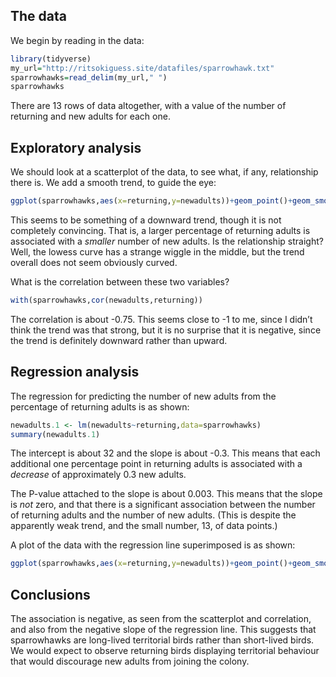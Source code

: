 
## The data

We begin by reading in the data:
  
```r
library(tidyverse)
my_url="http://ritsokiguess.site/datafiles/sparrowhawk.txt"
sparrowhawks=read_delim(my_url," ")
sparrowhawks
```

There are 13 rows of data altogether, with a value of the number of returning and new adults for each one.

## Exploratory analysis

We should look at a scatterplot of the data, to see what, if any, relationship there is. We add a smooth trend, to guide the eye:

```r
ggplot(sparrowhawks,aes(x=returning,y=newadults))+geom_point()+geom_smooth()
```

This seems to be something of a downward trend, though it is not completely convincing.  That is, a larger percentage of returning adults is associated with a *smaller* number of new adults. Is the relationship straight? Well, the lowess curve has a strange wiggle in the middle, but the trend overall does not seem obviously curved.

What is the correlation between these two variables?

```r
with(sparrowhawks,cor(newadults,returning))
```

The correlation is about -0.75. This seems close to -1 to me, since I didn't think the trend was that strong, but it is no surprise that it is negative, since the trend is definitely downward rather than upward.


## Regression analysis

The regression for predicting the number of new adults from the percentage of returning adults is as shown:

```r
newadults.1 <- lm(newadults~returning,data=sparrowhawks)
summary(newadults.1)
```

The intercept is about 32 and the slope is about -0.3. This means that each additional one percentage point in returning adults is associated with a *decrease* of approximately 0.3 new adults. 

The P-value attached to the slope is about 0.003. This means that the slope is *not* zero, and that there is a significant association between the number of returning adults and the number of new adults. (This is despite the apparently weak trend, and the small number, 13, of data points.)

A plot of the data with the regression line superimposed is as shown:

```r
ggplot(sparrowhawks,aes(x=returning,y=newadults))+geom_point()+geom_smooth(method="lm")
```

## Conclusions

The association is negative, as seen from the scatterplot and
correlation, and also from the negative slope of the regression
line. This suggests that sparrowhawks are long-lived territorial
birds rather than short-lived birds. We would expect to observe
returning birds displaying territorial behaviour that would
discourage new adults from joining the colony.
  
